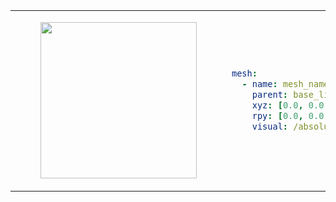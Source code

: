 <table>
<tr>
<td>
<center>
<figure>
    <img src={require("./img/mesh.png").default} width="250" />
</figure>
</center>
</td>
<td>

```yaml
mesh:
  - name: mesh_name
    parent: base_link
    xyz: [0.0, 0.0, 0.0]
    rpy: [0.0, 0.0, 0.0]
    visual: /absolute/path/to/mesh.stl
```
</td>
</tr>
</table>
